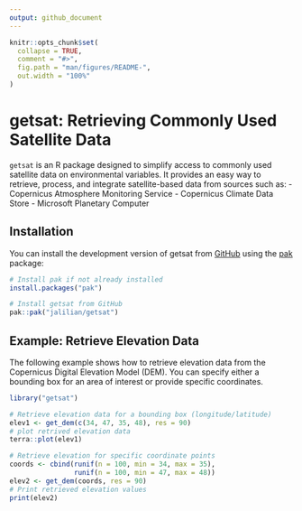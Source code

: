 ```yaml
---
output: github_document
---
```


```r
knitr::opts_chunk$set(
  collapse = TRUE,
  comment = "#>",
  fig.path = "man/figures/README-",
  out.width = "100%"
)
```

# getsat: Retrieving Commonly Used Satellite Data

<!-- badges: start -->
<!-- badges: end -->

`getsat` is an R package designed to simplify access to commonly used satellite data on environmental variables. It provides an easy way to retrieve, process, and integrate satellite-based data from sources such as:
- Copernicus Atmosphere Monitoring Service
- Copernicus Climate Data Store
- Microsoft Planetary Computer


## Installation

You can install the development version of getsat from [GitHub](https://github.com/) using the [pak](https://CRAN.R-project.org/package=pak) package:
```r
# Install pak if not already installed
install.packages("pak")

# Install getsat from GitHub
pak::pak("jalilian/getsat")
```

## Example: Retrieve Elevation Data

The following example shows how to retrieve elevation data from the Copernicus Digital Elevation Model (DEM). You can specify either a bounding box for an area of interest or provide specific coordinates.

```r
library("getsat")

# Retrieve elevation data for a bounding box (longitude/latitude)
elev1 <- get_dem(c(34, 47, 35, 48), res = 90)
# plot retrived elevation data
terra::plot(elev1)

# Retrieve elevation for specific coordinate points
coords <- cbind(runif(n = 100, min = 34, max = 35), 
                runif(n = 100, min = 47, max = 48))
elev2 <- get_dem(coords, res = 90)
# Print retrieved elevation values
print(elev2)
```
